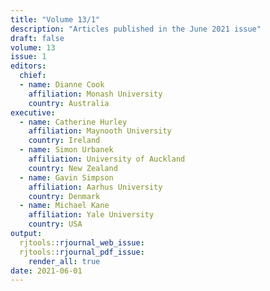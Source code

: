 ```yaml
---
title: "Volume 13/1"
description: "Articles published in the June 2021 issue"
draft: false
volume: 13
issue: 1
editors:
  chief:
  - name: Dianne Cook
    affiliation: Monash University
    country: Australia
executive:
  - name: Catherine Hurley
    affiliation: Maynooth University
    country: Ireland
  - name: Simon Urbanek
    affiliation: University of Auckland
    country: New Zealand
  - name: Gavin Simpson
    affiliation: Aarhus University
    country: Denmark
  - name: Michael Kane
    affiliation: Yale University
    country: USA
output:
  rjtools::rjournal_web_issue:
  rjtools::rjournal_pdf_issue:
    render_all: true
date: 2021-06-01
---
```

  
  
